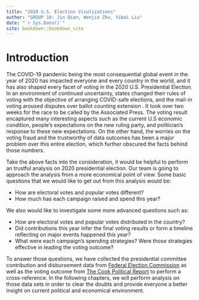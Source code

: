 ```yaml
--- 
title: "2020 U.S. Election Visulizations"
author: "GROUP 10: Jin Qian, Wenjie Zhu, Yibai Liu"
date: "`r Sys.Date()`"
site: bookdown::bookdown_site
---
```


# Introduction

The COVID-19 pandemic being the most consequential global event in the year of 2020 has impacted everyone and every country in the world, and it has also shaped every facet of voting in the 2020 U.S. Presidential Election. In an environment of continued uncertainty, states changed their rules of voting with the objective of arranging COVID-safe elections, and the mail-in voting aroused disputes over ballot counting extension . It took over two weeks for the race to be called by the Associated Press. The voting result encaptured many interesting aspects such as the current U.S economic condition, people's expectations on the new ruling party, and politician's response to these new expectations. On the other hand, the worries on the voting fraud and the trustworthy of data outcomes has been a major problem over this entire election, which further obscured the facts behind those numbers. 

Take the above facts into the consideration, it would be helpful to perform an trustful analysis on 2020 presidential election. Our team is going to approach the analysis from a more economical point of view. Some basic questions that we would like to get out from this analysis would be: 

 - How are electoral votes and popular votes different?
 - How much has each campaign raised and spend this year?

We also would like to investigate some more advanced questions such as: 

  - How are electoral votes and popular votes distributed in the country? 
  - Did contributions this year infer the final voting results or form a timeline reflecting on major events happened this year? 
  - What were each campaign’s spending strategies? Were those strategies effective in leading the voting outcome?

To answer those questions, we have collected the presidential committee contribution and disbursement data from [Federal Election Commission](https://www.fec.gov/) as well as the voting outcome from [The Cook Political Report](https://cookpolitical.com/) to perform a cross-reference. In the following chapters, we will perform analysis on those data sets in order to clear the doubts and provide everyone a better insight on current political and economical environment.



